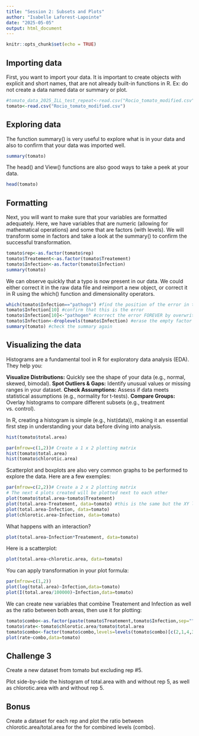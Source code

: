 ```yaml
---
title: "Session 2: Subsets and Plots"
author: "Isabelle Laforest-Lapointe"
date: "2025-05-05"
output: html_document
---
```


```r
knitr::opts_chunk$set(echo = TRUE)
```

## Importing data

First, you want to import your data.
It is important to create objects with explicit and short names, that are not already built-in functions in R.
Ex: do not create a data named data or summary or plot.

```r
#tomato_data_2025_ILL_test_repeat<-read.csv("Rocio_tomato_modified.csv")
tomato<-read.csv("Rocio_tomato_modified.csv")
```
## Exploring data

The function summary() is very useful to explore what is in your data and also to confirm that your data was imported well.

```r
summary(tomato)
```
The head() and View() functions are also good ways to take a peek at your data.

```r
head(tomato)
```
## Formatting

Next, you will want to make sure that your variables are formatted adequately.
Here, we have variables that are numeric (allowing for mathematical operations) and some that are factors (with levels).
We will transform some in factors and take a look at the summary() to confirm the successful transformation.

```r
tomato$rep<-as.factor(tomato$rep)
tomato$Treatement<-as.factor(tomato$Treatement)
tomato$Infection<-as.factor(tomato$Infection)
summary(tomato)
```
We can observe quickly that a typo is now present in our data.
We could either correct it in the raw data file and reimport a new object, or correct it in R using the which() function and dimensionality operators.

```r
which(tomato$Infection=="pathogn") #find the position of the error in the variable
tomato$Infection[10] #confirm that this is the error
tomato$Infection[10]<-"pathogen" #correct the error FOREVER by overwritting
tomato$Infection<-droplevels(tomato$Infection) #erase the empty factor level
summary(tomato) #check the summary again
```
## Visualizing the data

Histograms are a fundamental tool in R for exploratory data analysis (EDA). They help you:

**Visualize Distributions:** Quickly see the shape of your data (e.g., normal, skewed, bimodal).
**Spot Outliers & Gaps:** Identify unusual values or missing ranges in your dataset.
**Check Assumptions:** Assess if data meets statistical assumptions (e.g., normality for t-tests).
**Compare Groups:** Overlay histograms to compare different subsets (e.g., treatment vs. control).

In R, creating a histogram is simple (e.g., hist(data)), making it an essential first step in understanding your data before diving into analysis.

```r
hist(tomato$total.area)
```

```r
par(mfrow=c(1,2))# Create a 1 x 2 plotting matrix
hist(tomato$total.area)
hist(tomato$chlorotic.area)
```

Scatterplot and boxplots are also very common graphs to be performed to explore the data.
Here are a few exemples:

```r
par(mfrow=c(2,2))# Create a 2 x 2 plotting matrix
# The next 4 plots created will be plotted next to each other
plot(tomato$total.area~tomato$Treatement)
plot(total.area~Treatement, data=tomato) #this is the same but the XY labels change
plot(total.area~Infection, data=tomato)
plot(chlorotic.area~Infection, data=tomato)
```

What happens with an interaction?

```r
plot(total.area~Infection*Treatement, data=tomato)
```

Here is a scatterplot:

```r
plot(total.area~chlorotic.area, data=tomato)
```

You can apply transformation in your plot formula:

```r
par(mfrow=c(1,2))
plot(log(total.area)~Infection,data=tomato)
plot(I(total.area/100000)~Infection,data=tomato)
```

We can create new variables that combine Treatement and Infection as well as the ratio between both areas, then use it for plotting:

```r
tomato$combo<-as.factor(paste(tomato$Treatement,tomato$Infection,sep=""))
tomato$rate<-tomato$chlorotic.area/tomato$total.area
tomato$combo<-factor(tomato$combo,levels=levels(tomato$combo)[c(2,1,4,3)]) #here we reorder the levels
plot(rate~combo,data=tomato)
```

## Challenge 3

Create a new dataset from tomato but excluding rep #5.

Plot side-by-side the histogram of total.area with and without rep 5, as well as chlorotic.area with and without rep 5.

## Bonus

Create a dataset for each rep and plot the ratio between chlorotic.area/total.area for the for combined levels (combo).